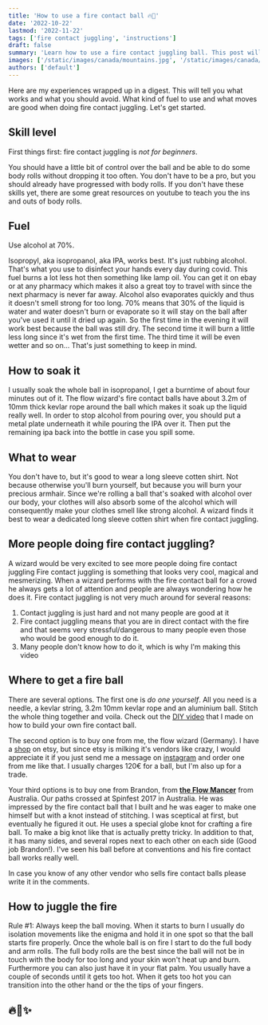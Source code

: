 ```yaml
---
title: 'How to use a fire contact ball 🔥🔮'
date: '2022-10-22'
lastmod: '2022-11-22'
tags: ['fire contact juggling', 'instructions']
draft: false
summary: 'Learn how to use a fire contact juggling ball. This post will tell you everything  you need to know to get you started with fire contact juggling.'
images: ['/static/images/canada/mountains.jpg', '/static/images/canada/toronto.jpg']
authors: ['default']
---
```


Here are my experiences wrapped up in a digest.
This will tell you what works and what you should avoid.
What kind of fuel to use and what moves are good when doing fire
contact juggling. Let's get started. 

## Skill level

First things first: fire contact juggling is *not for beginners*.

You should have a little bit of control over the ball and be able to do some body
rolls without dropping it too often. You don't have to be a pro, but you should already
have progressed with body rolls. If you don't have these skills yet,
there are some great resources on youtube to teach you the ins and outs of
body rolls.

## Fuel

Use alcohol at 70%.

Isopropyl, aka isopropanol, aka IPA, works best. It's just rubbing alcohol.
That's what you use to disinfect your hands every day during covid.
This fuel burns a lot less hot then something like lamp oil.
You can get it on ebay or at any pharmacy which makes it also a great toy to
travel with since the next pharmacy is never far away. Alcohol also evaporates
quickly and thus it doesn't smell strong for too long.
70% means that 30% of the liquid is water and water doesn't burn or evaporate
so it will stay on the ball after you've used it until it dried up again.
So the first time in the evening it will work best because the ball was still dry. 
The second time it will burn a little less long since it's wet from the first time.
The third time it will be even wetter and so on... That's just something to keep in
mind. 

## How to soak it

I usually soak the whole ball in isopropanol, I get a burntime of
about four minutes out of it. The flow wizard's fire
contact balls have about 3.2m of 10mm thick kevlar rope around the ball which makes
it soak up the liquid really well.
In order to stop alcohol from pouring over, you should put a metal plate underneath it while pouring
the IPA over it. Then put the remaining ipa back into the bottle in case you spill some.

## What to wear

You don't have to, but it's good to wear a long sleeve cotten shirt.
Not because otherwise you'll burn yourself, but because you will burn your precious armhair.
Since we're rolling a ball that's soaked with alcohol over our body, your
clothes will also absorb some of the alcohol which will consequently make your
clothes smell like strong alcohol. A wizard finds it best to wear a dedicated
long sleeve cotten shirt when fire contact juggling.

## More people doing fire contact juggling?

A wizard would be very excited to see more people doing fire contact juggling 
Fire contact juggling is something that looks very cool, magical and mesmerizing.
When a wizard performs with the fire contact ball for a crowd he always gets a
lot of attention and people are always wondering how he does it.
Fire contact juggling is not very much around for several reasons:

1. Contact juggling is just hard and not many people are good at it
2. Fire contact juggling means that you are in direct contact with the fire and
   that seems very stressful/dangerous to many people even those who would be
   good enough to do it.
3. Many people don't know how to do it, which is why I'm making this video

## Where to get a fire ball

There are several options. The first one is *do one yourself*. All you need is a
needle, a kevlar string, 3.2m 10mm kevlar rope and an aluminium ball. Stitch the
whole thing together and voila. Check out the [DIY
video](https://youtu.be/PChv8qsmPKg) that I made on how to build your own fire
contact ball.

The second option is to buy one from me, the flow wizard (Germany).
I have a <a
href='https://www.etsy.com/listing/535567449/fire-contact-juggling-ball'>
shop</a> on etsy, but since etsy is milking
it's vendors like crazy, I would appreciate it if you just send me a message
on [instagram](https://www.instagram.com/the_flow_wizard/) 
and order one from me like that. I usually charges 120€ for a ball, but I'm
also up for a trade.

Your third options is to buy one from Brandon, from <a
href='https://flowmancer.com.au/index.php/product/fire-contact-ball/'>**the
Flow Mancer**</a> from Australia. Our paths crossed at Spinfest 2017 in Australia.
He was impressed by the fire contact ball that I built and he was eager to make one
himself but with a knot instead of stitching. I was sceptical at first, but
eventually he figured it out.
He uses a special globe knot for crafting a fire ball. To make a big knot like
that is actually pretty tricky. In addition to that, it has many sides, and
several ropes next to each other on each side (Good job Brandon!).
I've seen his ball before at conventions and his fire contact ball works really well.

In case you know of any other vendor who sells fire contact balls please write it in the comments.

## How to juggle the fire

Rule #1: Always keep the ball moving. When it starts to burn I
usually do isolation movements like the enigma and hold it
in one spot so that the ball starts fire properly.
Once the whole ball is on fire I start to do the full
body and arm rolls.
The full body rolls are the best since the ball will not be in touch
with the body for too long and your skin won't heat up and burn. Furthermore
you can also just have it in your flat palm. You usually have a couple of
seconds until it gets too hot. When it gets too hot you can transition into the
other hand or the the tips of your fingers.

## 🔥🔮✨

